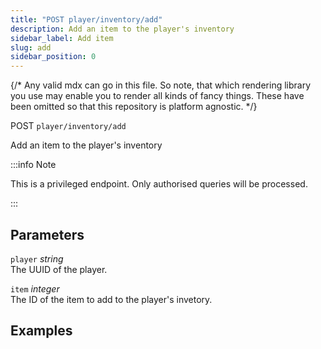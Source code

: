 ```yaml
---
title: "POST player/inventory/add"
description: Add an item to the player's inventory
sidebar_label: Add item
slug: add
sidebar_position: 0
---
```

{/*
Any valid mdx can go in this file. So note, that which rendering library you use
may enable you to render all kinds of fancy things. These have been omitted so
that this repository is platform agnostic.
*/}

POST `player/inventory/add`

Add an item to the player's inventory

:::info Note

This is a privileged endpoint. Only authorised queries will be processed.

:::

## Parameters

`player` *string*  
The UUID of the player.

`item` *integer*  
The ID of the item to add to the player's invetory.


## Examples


